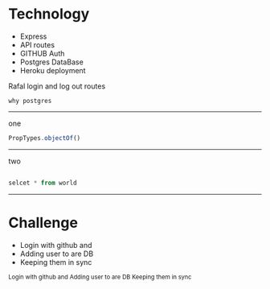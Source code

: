 
# Technology

- Express
- API routes
- GITHUB Auth
- Postgres DataBase 
- Heroku deployment

<Notes>
   Rafal
    login and log out routes


    why postgres

</Notes>

---
one
```jsx
PropTypes.objectOf()
```

---

two

``` sql

selcet * from world
``` 
---


# Challenge 

- Login with github and
- Adding user to are DB
- Keeping them in sync

<Small name='james' quote='@ Rafal, dont copy and paste'/>

<Notes>
Login with github and
Adding user to are DB
Keeping them in sync
</Notes>

